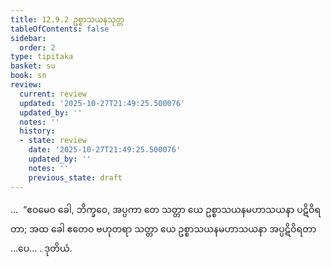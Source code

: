 ```yaml
---
title: 12.9.2 ဥစ္စာသယနသုတ္တ
tableOfContents: false
sidebar:
  order: 2
type: tipitaka
basket: su
book: sn
review:
  current: review
  updated: '2025-10-27T21:49:25.500076'
  updated_by: ''
  notes: ''
  history:
  - state: review
    date: '2025-10-27T21:49:25.500076'
    updated_by: ''
    notes: ''
    previous_state: draft
---
```



<ReviewStatus review={frontmatter.review} showDetails={true} />

<HypothesisAnnotation frontmatter={frontmatter} />

<DynamicBreadcrumb />

<Division number="1152" book="sn" e="ch" v="18" p="451">

<Paragraph number="2484" book="sn">
…  “ဧဝမေဝ ခေါ, ဘိက္ခဝေ, အပ္ပကာ တေ သတ္တာ ယေ ဥစ္စာသယနမဟာသယနာ ပဋိဝိရတာ; အထ ခေါ ဧတေဝ ဗဟုတရာ သတ္တာ ယေ ဥစ္စာသယနမဟာသယနာ အပ္ပဋိဝိရတာ …ပေ… .

</Paragraph>
</Division>

<Paragraph number="2485" type="center" book="sn">
ဒုတိယံ.
</Paragraph>